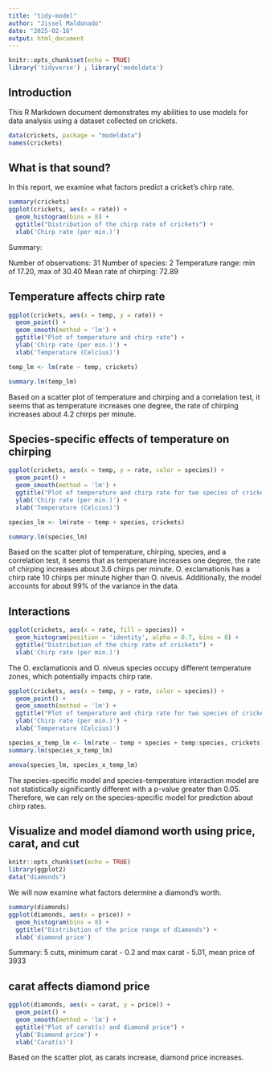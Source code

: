 ```yaml
---
title: "tidy-model"
author: "Jissel Maldonado"
date: "2025-02-16"
output: html_document
---
```


```r
knitr::opts_chunk$set(echo = TRUE)
library('tidyverse') ; library('modeldata')
```

## Introduction

This R Markdown document demonstrates my abilities to use models for data analysis using a dataset collected on crickets.

```r
data(crickets, package = "modeldata")
names(crickets)
```

## What is that sound? 

In this report, we examine what factors predict a cricket's chirp rate. 

```r
summary(crickets)
ggplot(crickets, aes(x = rate)) + 
  geom_histogram(bins = 8) + 
  ggtitle("Distribution of the chirp rate of crickets") + 
  xlab('Chirp rate (per min.)')
```

Summary:

Number of observations: 31 Number of species: 2 Temperature range: min of 17.20, max of 30.40 Mean rate of chirping: 72.89

## Temperature affects chirp rate

```r
ggplot(crickets, aes(x = temp, y = rate)) +
  geom_point() + 
  geom_smooth(method = 'lm') +
  ggtitle("Plot of temperature and chirp rate") + 
  ylab('Chirp rate (per min.)') + 
  xlab('Temperature (Celcius)')

temp_lm <- lm(rate ~ temp, crickets)

summary.lm(temp_lm)
```

Based on a scatter plot of temperature and chirping and a correlation test, it seems that as temperature increases one degree, the rate of chirping increases about 4.2 chirps per minute.

## Species-specific effects of temperature on chirping

```r
ggplot(crickets, aes(x = temp, y = rate, color = species)) + 
  geom_point() + 
  geom_smooth(method = 'lm') + 
  ggtitle("Plot of temperature and chirp rate for two species of crickets") + 
  ylab('Chirp rate (per min.)') + 
  xlab('Temperature (Celcius)')

species_lm <- lm(rate ~ temp + species, crickets)

summary.lm(species_lm)
```

Based on the scatter plot of temperature, chirping, species, and a correlation test, it seems that as temperature increases one degree, the rate of chirping increases about 3.6 chirps per minute. O. exclamationis has a chirp rate 10 chirps per minute higher than O. niveus. Additionally, the model accounts for about 99% of the variance in the data. 

## Interactions

```r
ggplot(crickets, aes(x = rate, fill = species)) + 
  geom_histogram(position = 'identity', alpha = 0.7, bins = 8) + 
  ggtitle("Distribution of the chirp rate of crickets") + 
  xlab('Chirp rate (per min.)')
```

The O. exclamationis and O. niveus species occupy different temperature zones, which potentially impacts chirp rate.

```r
ggplot(crickets, aes(x = temp, y = rate, color = species)) + 
  geom_point() + 
  geom_smooth(method = 'lm') + 
  ggtitle("Plot of temperature and chirp rate for two species of crickets") + 
  ylab('Chirp rate (per min.)') + 
  xlab('Temperature (Celcius)')

species_x_temp_lm <- lm(rate ~ temp + species + temp:species, crickets)
summary.lm(species_x_temp_lm)

anova(species_lm, species_x_temp_lm)
```

The species-specific model and species-temperature interaction model are not statistically significantly different with a p-value greater than 0.05. Therefore, we can rely on the species-specific model for prediction about chirp rates.

## Visualize and model diamond worth using price, carat, and cut 
```r
knitr::opts_chunk$set(echo = TRUE)
library(ggplot2)
data("diamonds")
```

We will now examine what factors determine a diamond's worth. 

```r
summary(diamonds)
ggplot(diamonds, aes(x = price)) + 
  geom_histogram(bins = 8) + 
  ggtitle("Distribution of the price range of diamonds") + 
  xlab('diamond price')
```

Summary: 
5 cuts, minimum carat - 0.2 and max carat - 5.01, mean price of 3933

## carat affects diamond price

```r
ggplot(diamonds, aes(x = carat, y = price)) +
  geom_point() + 
  geom_smooth(method = 'lm') +
  ggtitle("Plot of carat(s) and diamond price") +
  ylab('Diamond price') +
  xlab('Carat(s)')
```

Based on the scatter plot, as carats increase, diamond price increases. 